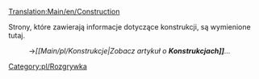 [[Translation:Main/en/Construction]]{{en/-}}

Strony, które zawierają informacje dotyczące konstrukcji, są wymienione tutaj.
:→''[[Main/pl/Konstrukcje|Zobacz artykuł o '''Konstrukcjach]]'''...''

[[Category:pl/Rozgrywka]]